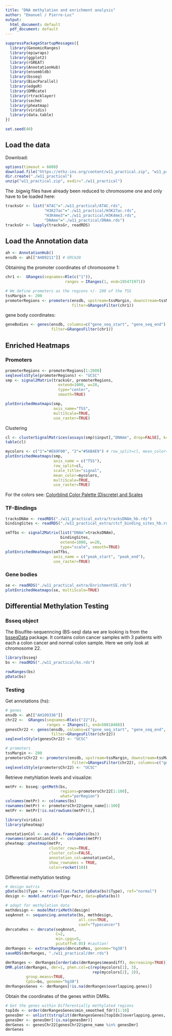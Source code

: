 ```yaml
---
title: "DNA methylation and enrichment analysis"
author: "Emanuel / Pierre-Luc"
output:
  html_document: default
  pdf_document: default
---
```


```r
suppressPackageStartupMessages({
  library(GenomicRanges)
  library(epiwraps)
  library(ggplot2)
  library(rGREAT)
  library(AnnotationHub)
  library(ensembldb)
  library(bsseq)
  library(BiocParallel)
  library(edgeR)
  library(DMRcate)
  library(rtracklayer)
  library(sechm)
  library(pheatmap)
  library(viridis)
  library(data.table)
})

set.seed(40)
```


## Load the data

Download:
```r
options(timeout = 6000)
download.file("https://ethz-ins.org/content/w11_practical.zip", "w11_practical.zip")
dir.create("./w11_practical")
unzip("w11_practical.zip", exdir="./w11_practical")
```

The .bigwig files have already been reduced to chromosome one and only have to be loaded here:
```r
tracksGr <- list("ATAC"="./w11_practical/ATAC.rds",
                 "H3K27ac"="./w11_practical/H3K27ac.rds",
                 "H3K4me3"="./w11_practical/H3K4me3.rds",
                 "DNAme"="./w11_practical/DNAm.rds")
tracksGr <- lapply(tracksGr, readRDS)
```


## Load the Annotation data

```r
ah <- AnnotationHub()
ensdb <- ah[["AH89211"]] # GRCm38
```

Obtaining the promoter coordinates of chromosome 1:
```r
chr1 <-  GRanges(seqnames=Rle(c("1")), 
                          ranges = IRanges(1, end=195471971))

# We define promoters as the regions +/- 200 of the TSS
tssMargin <- 200
promoterRegions <- promoters(ensdb, upstream=tssMargin, downstream=tssMargin,
                             filter=GRangesFilter(chr1))
```

gene body coordinates: 
```r
geneBodies <- genes(ensdb, columns=c("gene_seq_start", "gene_seq_end"),
                    filter=GRangesFilter(chr1))
```

## Enriched Heatmaps

### Promoters
```r
promoterRegions <- promoterRegions[1:2000]
seqlevelsStyle(promoterRegions) <- "UCSC"
smp <- signal2Matrix(tracksGr, promoterRegions, 
                       extend=1000, w=20, 
                       type="center",
                       smooth=TRUE)

plotEnrichedHeatmaps(smp, 
                     axis_name="TSS",
                     multiScale=TRUE,
                     use_raster=TRUE)
```

Clustering
```r
cl <- clusterSignalMatrices(assays(smp)$input[,"DNAme", drop=FALSE], k=2)
table(cl)

mycolors <- c("1"="#E69F00", "2"="#56B4E9") # row_split=cl, mean_color=mycolors
plotEnrichedHeatmaps(smp, 
                     axis_name = c("TSS"), 
                     row_split=cl,
                     scale_title="signal",
                     mean_color=mycolors,
                     multiScale=TRUE,
                     use_raster=TRUE)
```

For the colors see: [Colorblind Color Palette (Discrete) and Scales](https://jrnold.github.io/ggthemes/reference/colorblind.html)

### TF-Bindings

```r
tracksDNAm <- readRDS("./w11_practical_extra/tracksDNAm_hb.rds")
bindingSites <- readRDS("./w11_practical_extra/ctcf_binding_sites_hb.rds")

smTfbs <- signal2Matrix(list("DNAm"=tracksDNAm), 
                        bindingSites, 
                        extend=1000, w=20, 
                        type="scale", smooth=TRUE)
plotEnrichedHeatmaps(smTfbs, 
                     axis_name = c("peak_start", "peak_end"),
                     use_raster=TRUE)
```


### Gene bodies

```r
se <- readRDS("./w11_practical_extra/EnrichmentSE.rds")
plotEnrichedHeatmaps(se, multiScale=TRUE)
```

## Differential Methylation Testing

### Bsseq object
The Bisulfite-sequenncing (BS-seq) data we are looking is from the [bsseqData](https://bioconductor.org/packages/release/data/experiment/html/bsseqData.html) package.
It contains colon cancer samples with 3 patients with each a colon cancer and normal colon sample. 
Here we only look at chromosome 22. 

```r
library(bsseq)
bs <- readRDS("./w11_practical/bs.rds")

rowRanges(bs)
pData(bs)
```

### Testing

Get annotations (hs):
```r
# genes
ensdb <- ah[["AH109336"]]
chr22 <-  GRanges(seqnames=Rle(c("22")), 
                  ranges = IRanges(1, end=50818468))
genesChr22 <- genes(ensdb, columns=c("gene_seq_start", "gene_seq_end", "gene_name"),
                    filter=GRangesFilter(chr22))
seqlevelsStyle(genesChr22) <- "UCSC"

# promoters
tssMargin <- 200
promotersChr22 <- promoters(ensdb, upstream=tssMargin, downstream=tssMargin,
                             filter=GRangesFilter(chr22), columns=c("gene_name"))
seqlevelsStyle(promotersChr22) <- "UCSC"
```

Retrieve metyhlation levels and visualize:
```r
metPr <- bsseq::getMeth(bs, 
                        regions=promotersChr22[1:100], 
                        what="perRegion")
colnames(metPr) <- colnames(bs)
rownames(metPr) <- promotersChr22$gene_name[1:100]
metPr <- metPr[!is.na(rowSums(metPr)),]

library(viridis)
library(pheatmap)

annotationCol <- as.data.frame(pData(bs))
rownames(annotationCol) <- colnames(metPr)
pheatmap::pheatmap(metPr, 
                   cluster_rows=TRUE,
                   cluster_cols=FALSE,
                   annotation_col=annotationCol,
                   show_rownames = TRUE,
                   color=rocket(10))
```

Differential methylation testing: 
```r
# design matrix
pData(bs)$Type <- relevel(as.factor(pData(bs)$Type), ref="normal")
design <- model.matrix(~Type+Pair, data=pData(bs)) 

# adapt for methylation data
methdesign <- modelMatrixMeth(design)
seqAnnot <- sequencing.annotate(bs, methdesign, 
                                all.cov=TRUE, 
                                coef="Typecancer")
dmrcateRes <- dmrcate(seqAnnot, 
                      C=2, 
                      min.cpgs=5,
                      pcutoff=0.05) #caution!
dmrRanges <- extractRanges(dmrcateRes, genome="hg38")
saveRDS(dmrRanges, "./w11_practical/dmr.rds")

dmrRanges <- dmrRanges[order(abs(dmrRanges$meandiff), decreasing=TRUE)]
DMR.plot(dmrRanges, dmr=1, phen.col=c(rep(mycolors[1], 3),
                                      rep(mycolors[2], 3)), 
         group.means=TRUE,
         CpGs=bs, genome="hg38")
dmrRangesGenes <- dmrRanges[!is.na(dmrRanges$overlapping.genes)]
```

Obtain the coordinates of the genes within DMRs. 
```r
# Get the genes within Differentially methylated regions
topIdx <- order(dmrRangesGenes$min_smoothed_fdr)[1:10]
genesDmr <- unlist(tstrsplit(dmrRangesGenes[topIdx]$overlapping.genes, split=", "))
genesDmr <- genesDmr[!is.na(genesDmr)]
dmrGenes <- genesChr22[genesChr22$gene_name %in% genesDmr]
dmrGenes
```